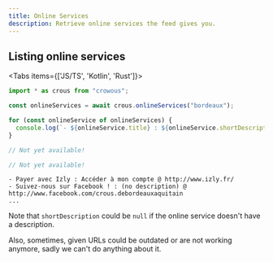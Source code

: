 ```yaml
---
title: Online Services
description: Retrieve online services the feed gives you.
---
```



## Listing online services

<Tabs items={['JS/TS', 'Kotlin', 'Rust']}>
```ts tab="JS/TS"
import * as crous from "crowous";

const onlineServices = await crous.onlineServices("bordeaux");

for (const onlineService of onlineServices) {
  console.log(`- ${onlineService.title} : ${onlineService.shortDescription ?? "(no description)"} @ ${onlineService.url}`);
}
```
 
```kotlin tab="Kotlin"
// Not yet available!
```

```rust tab="Rust"
// Not yet available!
```
</Tabs>

```console title="output.txt"
- Payer avec Izly : Accéder à mon compte @ http://www.izly.fr/
- Suivez-nous sur Facebook ! : (no description) @ http://www.facebook.com/crous.debordeauxaquitain
...
```

Note that `shortDescription` could be `null` if the online service doesn't have a description.

Also, sometimes, given URLs could be outdated or are not working anymore, sadly we can't do anything about it.
